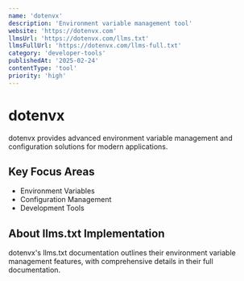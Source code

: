 ```yaml
---
name: 'dotenvx'
description: 'Environment variable management tool'
website: 'https://dotenvx.com'
llmsUrl: 'https://dotenvx.com/llms.txt'
llmsFullUrl: 'https://dotenvx.com/llms-full.txt'
category: 'developer-tools'
publishedAt: '2025-02-24'
contentType: 'tool'
priority: 'high'
---
```


# dotenvx

dotenvx provides advanced environment variable management and configuration solutions for modern applications.

## Key Focus Areas

- Environment Variables
- Configuration Management
- Development Tools

## About llms.txt Implementation

dotenvx's llms.txt documentation outlines their environment variable management features, with comprehensive details in their full documentation.
